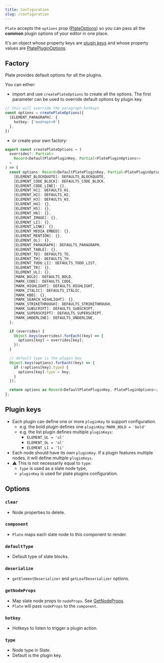 ```yaml
---
title: Configuration
slug: /configuration
---
```


`Plate` accepts the `options` prop ([PlateOptions](https://plate-api.udecode.io/globals.html#plateoptions)) so you can pass all
the **common** plugin options of your editor in one place.

It's an object whose property keys are [plugin keys](#plugin-keys) and whose property values are [PlatePluginOptions](https://plate-api.udecode.io/interfaces/platepluginoptions.html).

## Factory

Plate provides default options for all the plugins.

You can either:

- import and use `createPlateOptions` to create all the options.
The first parameter can be used to override default options by plugin key.

```ts
// this will override the paragraph hotkeys
const options = createPlateOptions({
  [ELEMENT_PARAGRAPH]: {
    hotkey: ['mod+opt+0']
  },
})
```

- or create your own factory:

```ts
export const createPlateOptions = (
  overrides?: Partial<
    Record<DefaultPlatePluginKey, Partial<PlatePluginOptions>>
  >
) => {
  const options: Record<DefaultPlatePluginKey, Partial<PlatePluginOptions>> = {
    [ELEMENT_BLOCKQUOTE]: DEFAULTS_BLOCKQUOTE,
    [ELEMENT_CODE_BLOCK]: DEFAULTS_CODE_BLOCK,
    [ELEMENT_CODE_LINE]: {},
    [ELEMENT_H1]: DEFAULTS_H1,
    [ELEMENT_H2]: DEFAULTS_H2,
    [ELEMENT_H3]: DEFAULTS_H3,
    [ELEMENT_H4]: {},
    [ELEMENT_H5]: {},
    [ELEMENT_H6]: {},
    [ELEMENT_IMAGE]: {},
    [ELEMENT_LI]: {},
    [ELEMENT_LINK]: {},
    [ELEMENT_MEDIA_EMBED]: {},
    [ELEMENT_MENTION]: {},
    [ELEMENT_OL]: {},
    [ELEMENT_PARAGRAPH]: DEFAULTS_PARAGRAPH,
    [ELEMENT_TABLE]: {},
    [ELEMENT_TD]: DEFAULTS_TD,
    [ELEMENT_TH]: DEFAULTS_TH,
    [ELEMENT_TODO_LI]: DEFAULTS_TODO_LIST,
    [ELEMENT_TR]: {},
    [ELEMENT_UL]: {},
    [MARK_BOLD]: DEFAULTS_BOLD,
    [MARK_CODE]: DEFAULTS_CODE,
    [MARK_HIGHLIGHT]: DEFAULTS_HIGHLIGHT,
    [MARK_ITALIC]: DEFAULTS_ITALIC,
    [MARK_KBD]: {},
    [MARK_SEARCH_HIGHLIGHT]: {},
    [MARK_STRIKETHROUGH]: DEFAULTS_STRIKETHROUGH,
    [MARK_SUBSCRIPT]: DEFAULTS_SUBSCRIPT,
    [MARK_SUPERSCRIPT]: DEFAULTS_SUPERSCRIPT,
    [MARK_UNDERLINE]: DEFAULTS_UNDERLINE,
  };

  if (overrides) {
    Object.keys(overrides).forEach((key) => {
      options[key] = overrides[key];
    });
  }

  // default type is the plugin key
  Object.keys(options).forEach((key) => {
    if (!options[key].type) {
      options[key].type = key;
    }
  });

  return options as Record<DefaultPlatePluginKey, PlatePluginOptions>;
};
```

## Plugin keys

- Each plugin can define one or more `pluginKey` to support configuration.
  - e.g. the bold plugin defines one `pluginKey`: `MARK_BOLD = 'bold'`
  - e.g. the list plugin defines multiple `pluginKeys`:
    - `ELEMENT_UL = 'ul'`
    - `ELEMENT_OL = 'ol'`
    - `ELEMENT_LI = 'li'`
- Each node should have its own `pluginKey`. If a plugin features multiple nodes, it will define multiple `pluginKeys`.
- ⚠️ This is not necessarily equal to `type`:
  - `type` is used as a slate node type,
  - `pluginKey` is used for plate plugins configuration.

## Options

### `clear`

- Node properties to delete.

### `component`

- `Plate` maps each slate node to this component to render.

### `defaultType`

- Default type of slate blocks.

### `deserialize`

- `getElementDeserializer` and `getLeafDeserializer` options.

### `getNodeProps`

- Map slate node props to `nodeProps`. See [GetNodeProps](https://plate-api.udecode.io/globals.html#getnodeprops).
- `Plate` will pass `nodeProps` to the `component`.

### `hotkey`

- Hotkeys to listen to trigger a plugin action.

### `type`

- Node type in Slate.
- Default is the plugin key.
